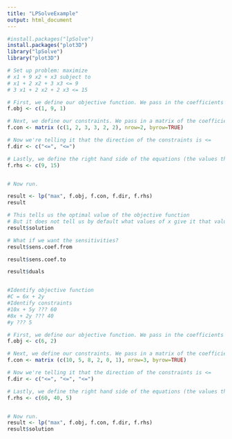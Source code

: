 ```yaml
---
title: "LPSolveExample"
output: html_document
---
```


```r
#install.packages("lpSolve")
install.packages("plot3D")
library("lpSolve")
library("plot3D")
```
  
  
```r
# Set up problem: maximize
# x1 + 9 x2 + x3 subject to
# x1 + 2 x2 + 3 x3 <= 9
# 3 x1 + 2 x2 + 2 x3 <= 15

# First, we define our objective function. We pass in the coefficients as a vector to f.obj
f.obj <- c(1, 9, 1)

# Next, we define our constraints. We pass in a matrix of the coefficients to f.con
f.con <- matrix (c(1, 2, 3, 3, 2, 2), nrow=2, byrow=TRUE)

# Now we're telling it that the direction of the constraints is <=
f.dir <- c("<=", "<=")

# Lastly, we define the right hand side of the equations (the values that the constraints are tied to)
f.rhs <- c(9, 15)


# Now run.

result <- lp("max", f.obj, f.con, f.dir, f.rhs)
result

# This tells us the optimal value of the objective function
# But it does not tell us by default what values of x give it that value! 
result$solution

# What if we want the sensitivities? 
result$sens.coef.from

result$sens.coef.to

result$duals



```

```r
#Identify objective function
#C = 6x + 2y
#Identify constraints
#10x + 5y ??? 60 
#8x + 2y ??? 40
#y ??? 5

# First, we define our objective function. We pass in the coefficients as a vector to f.obj
f.obj <- c(6, 2)

# Next, we define our constraints. We pass in a matrix of the coefficients to f.con
f.con <- matrix (c(10, 5, 8, 2, 0, 1), nrow=3, byrow=TRUE)

# Now we're telling it that the direction of the constraints is <=
f.dir <- c("<=", "<=", "<=")

# Lastly, we define the right hand side of the equations (the values that the constraints are tied to)
f.rhs <- c(60, 40, 5)


# Now run.
result <- lp("max", f.obj, f.con, f.dir, f.rhs)
result$solution


```

